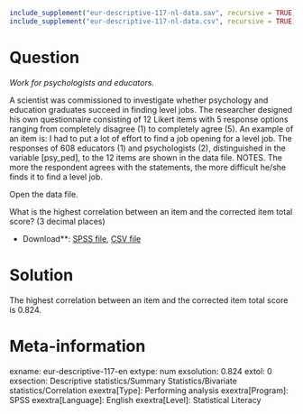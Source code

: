 ```r
include_supplement("eur-descriptive-117-nl-data.sav", recursive = TRUE)
include_supplement("eur-descriptive-117-nl-data.csv", recursive = TRUE)
```

Question
========
*Work for psychologists and educators.*

A scientist was commissioned to investigate whether psychology and education graduates succeed in finding level jobs. The researcher designed his own questionnaire consisting of 12 Likert items with 5 response options ranging from completely disagree (1) to completely agree (5). An example of an item is: I had to put a lot of effort to find a job opening for a level job. The responses of 608 educators (1) and psychologists (2), distinguished in the variable [psy_ped], to the 12 items are shown in the data file. NOTES. The more the respondent agrees with the statements, the more difficult he/she finds it to find a level job.

Open the data file.

What is the highest correlation between an item and the corrected item total score? (3 decimal places)

* Download**: [SPSS file](eur-descriptive-117-nl-data.sav), [CSV file](eur-descriptive-117-nl-data.csv)


Solution
========
The highest correlation between an item and the corrected item total score is 0.824.

Meta-information
================
exname: eur-descriptive-117-en
extype: num
exsolution: 0.824
extol: 0
exsection: Descriptive statistics/Summary Statistics/Bivariate statistics/Correlation
exextra[Type]: Performing analysis
exextra[Program]: SPSS
exextra[Language]: English
exextra[Level]: Statistical Literacy
